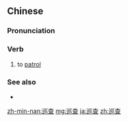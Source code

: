 {{also|巡査}}
==Chinese==
{{zh-forms}}

===Pronunciation===
{{zh-pron
|m=xúnchá
|c=ceon4 caa4
|h=pfs=sùn-chhà
|mn=qz,tw,xm:sûn-cha/zz:sûn-chee/qz,xm:sûn-chhâ/zz:sûn-chhêe
|cat=v
}}

===Verb===
{{zh-verb}}

# to [[patrol]]

===See also===
*{{zh-l|巡邏}}

[[zh-min-nan:巡查]]
[[mg:巡查]]
[[ja:巡查]]
[[zh:巡查]]